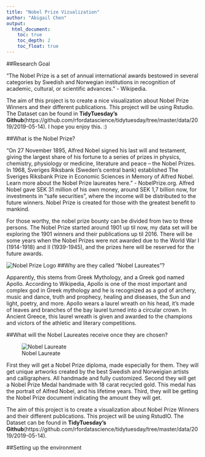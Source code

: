 ```yaml
---
title: "Nobel Prize Vizualization"
author: "Abigail Chen"
output: 
  html_document:
    toc: true
    toc_depth: 2
    toc_float: true
---   
```


##Research Goal

"The Nobel Prize is a set of annual international awards bestowed in several categories by Swedish and Norwegian institutions in recognition of academic, cultural, or scientific advances." - Wikipedia.

The aim of this project is to create a nice visualization about Nobel Prize Winners and their different publications.  This project will be using Rstudio.  The Dataset can be found in **TidyTuesday's Github**(https://github.com/rfordatascience/tidytuesday/tree/master/data/2019/2019-05-14). I hope you enjoy this. :) 

##What is the Nobel Prize? 

"On 27 November 1895, Alfred Nobel signed his last will and testament, giving the largest share of his fortune to a series of prizes in physics, chemistry, physiology or medicine, literature and peace – the Nobel Prizes. In 1968, Sveriges Riksbank (Sweden’s central bank) established The Sveriges Riksbank Prize in Economic Sciences in Memory of Alfred Nobel. Learn more about the Nobel Prize laureates here." - NobelPrize.org.  Alfred Nobel gave SEK 31 million of his own money, around SEK 1,7 billion now, for investments in "safe securities", where the income will be distributed to the future winners. Nobel Prize is created for those with the greatest benefit to mankind.  

For those worthy, the nobel prize bounty can be divided from two to three persons. The Nobel Prize started around 1901 up til now, my data set will be exploring the 1901 winners and their publications up til 2016. There will be some years when the Nobel Prizes were not awarded due to the World War I (1914-1918) and II (1939-1945), and the prizes here will be reserved for the future awards.

![Nobel Prize Logo](/Users/abigailchristinechen/data_visualization_2/Images/NobelPrizeMedal.png)
##Why are they called "Nobel Laureates"?

Apparently, this stems from Greek Mythology, and a Greek god named Apollo. According to Wikipedia, Apollo is one of the most important and complex god in Greek mythology and he is recognized as a god of archery, music and dance, truth and prophecy, healing and diseases, the Sun and light, poetry, and more. Apollo wears a laurel wreath on his head, it's made of leaves and branches of the bay laurel turned into a circular crown. In Ancient Greece, this laurel wreath is given and awarded to the champions and victors of the athletic and literary competitions. 

##What will the Nobel Laureates receive once they are chosen? 

![Nobel Laureate](/Users/abigailchristinechen/data_visualization_2/Images/NobelLaureate.jpg)

First they will get a Nobel Prize diploma, made especially for them.  They will get unique artworks created by the best Swedish and Norweigian artists and calligraphers. All handmade and fully customized. Second they will get a Nobel Prize Medal handmade with 18 carat recycled gold.  This medal has the portrait of Alfred Nobel, and his lifetime years. Third, they will be getting the Nobel Prize document indicating the amount they will get.

The aim of this project is to create a visualization about Nobel Prize Winners and their different publications.  This project will be using RstudIO.  The Dataset can be found in **TidyTuesday's Github**(https://github.com/rfordatascience/tidytuesday/tree/master/data/2019/2019-05-14). 

##Setting up the environment
